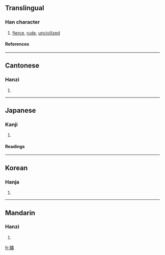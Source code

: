 {{see|犷}}

==Translingual==
===Han character===
{{Han char|rn=94|rad=犬|as=15|sn=18|four=4028<sub>1</sub>|canj=大竹戈廿金 (KHITC)}}
# [[fierce]], [[rude]], [[uncivilized]]
====References====
{{Han ref|kx=0721.020|dkj=20774|dj=1132.180|hdz=21374.080|uh=7377|ud=29559|bh=C278|bd=49784}}

----
==Cantonese==
===Hanzi===
{{yue-hanzi|jyut=|y=gwong2}}
# {{defn|Cantonese}}

----
==Japanese==
===Kanji===
{{ja-kanji|grade=|rs=犬15}}
# {{defn|Japanese}} 
====Readings====
{{ja-readings|on=[[こう]] (kō), [[きょう]] (kyō), [[く]] (ku)|kun=[[あらい]] (arai)}}

----
==Korean==
===Hanja===
{{ko-hanja|hangeul=광|eumhun=|rv=gwang|mr=kwang|y=kwang}}
# {{defn|Korean}}

----
==Mandarin==
===Hanzi===
{{cmn-hanzi|sim=犷|pin=[[guǎng]] ([[guang3]])|wg=kuang<sup>3</sup>}}
# {{defn|Mandarin}}

[[fr:獷]]